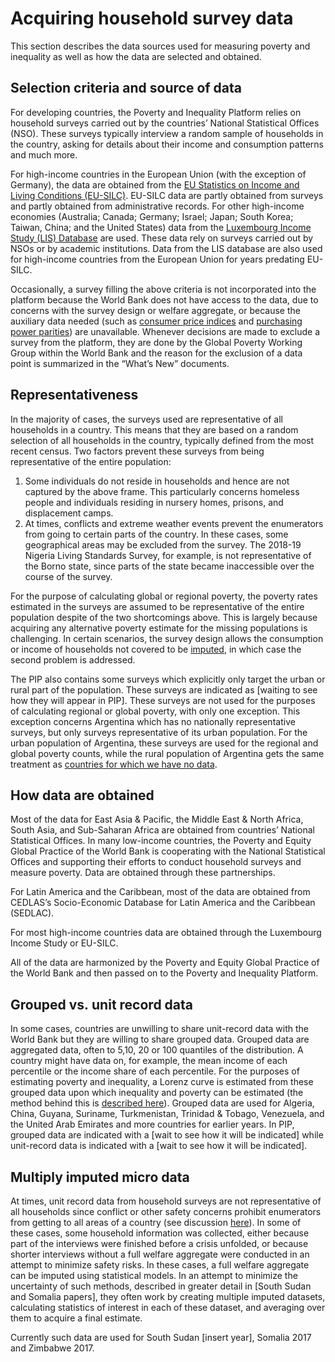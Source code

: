 # Acquiring household survey data {#acquiring}

This section describes the data sources used for measuring poverty and
inequality as well as how the data are selected and obtained.

## Selection criteria and source of data

For developing countries, the Poverty and Inequality Platform relies on
household surveys carried out by the countries' National Statistical
Offices (NSO). These surveys typically interview a random sample of
households in the country, asking for details about their income and
consumption patterns and much more.

For high-income countries in the European Union (with the exception of
Germany), the data are obtained from the [EU Statistics on Income and
Living Conditions
(EU-SILC)](https://ec.europa.eu/eurostat/web/microdata/european-union-statistics-on-income-and-living-conditions).
EU-SILC data are partly obtained from surveys and partly obtained from
administrative records. For other high-income economies (Australia;
Canada; Germany; Israel; Japan; South Korea; Taiwan, China; and the
United States) data from the [Luxembourg Income Study (LIS)
Database](https://www.lisdatacenter.org) are used. These data rely on
surveys carried out by NSOs or by academic institutions. Data from the
LIS database are also used for high-income countries from the European
Union for years predating EU-SILC.

Occasionally, a survey filling the above criteria is not incorporated into
the platform because the World Bank does not have access to the data,
due to concerns with the survey design or welfare aggregate, or
because the auxiliary data needed (such as [consumer price
indices](#CPIs) and [purchasing power parities](#PPPs])) are
unavailable. Whenever decisions are made to exclude a survey from the
platform, they are done by the Global Poverty Working Group within the
World Bank and the reason for the exclusion of a data point is
summarized in the "What's New" documents.

## Representativeness {#representativeness}

In the majority of cases, the surveys used are representative of all
households in a country. This means that they are based on a random
selection of all households in the country, typically defined from the
most recent census. Two factors prevent these surveys from being
representative of the entire population:

1.  Some individuals do not reside in households and hence are not
    captured by the above frame. This particularly concerns homeless
    people and individuals residing in nursery homes, prisons, and
    displacement camps.
2.  At times, conflicts and extreme weather events prevent the
    enumerators from going to certain parts of the country. In these cases, some geographical areas may be excluded from the survey. The
    2018-19 Nigeria Living Standards Survey, for example, is not
    representative of the Borno state, since parts of the state became
    inaccessible over the course of the survey.

For the purpose of calculating global or regional poverty, the poverty
rates estimated in the surveys are assumed to be representative of the
entire population despite of the two shortcomings above. This is largely
because acquiring any alternative poverty estimate for the missing populations
is challenging. In certain scenarios, the survey design allows the
consumption or income of households not covered to be
[imputed](#imputed), in which case the second problem is addressed.

The PIP also contains some surveys which explicitly only target the
urban or rural part of the population. These surveys are indicated as
[waiting to see how they will appear in PIP]. These surveys are not used
for the purposes of calculating regional or global poverty, with only
one exception. This exception concerns Argentina which has no nationally
representative surveys, but only surveys representative of its urban
population. For the urban population of Argentina, these surveys are
used for the regional and global poverty counts, while the rural
population of Argentina gets the same treatment as [countries for which
we have no data](#nodata).

## How data are obtained

Most of the data for East Asia & Pacific, the Middle East & North
Africa, South Asia, and Sub-Saharan Africa are obtained from countries'
National Statistical Offices. In many low-income countries, the Poverty
and Equity Global Practice of the World Bank is cooperating with the
National Statistical Offices and supporting their efforts to conduct
household surveys and measure poverty. Data are obtained through these
partnerships.

For Latin America and the Caribbean, most of the data are obtained from
CEDLAS's Socio-Economic Database for Latin America and the Caribbean
(SEDLAC).

For most high-income countries data are obtained through the Luxembourg
Income Study or EU-SILC.

All of the data are harmonized by the Poverty and Equity Global Practice
of the World Bank and then passed on to the Poverty and Inequality
Platform.

## Grouped vs. unit record data {#grouped}

In some cases, countries are unwilling to share unit-record data with
the World Bank but they are willing to share grouped data. Grouped data
are aggregated data, often to 5,10, 20 or 100 quantiles of the
distribution. A country might have data on, for example, the mean income of
each percentile or the income share of each percentile. For the purposes
of estimating poverty and inequality, a Lorenz curve is estimated from
these grouped data upon which inequality and poverty can be estimated
(the method behind this is [described here](#treatmentgroups)). Grouped
data are used for Algeria, China, Guyana, Suriname, Turkmenistan,
Trinidad & Tobago, Venezuela, and the United Arab Emirates and more
countries for earlier years. In PIP, grouped data are indicated with a
[wait to see how it will be indicated] while unit-record data is
indicated with a [wait to see how it will be indicated].

## Multiply imputed micro data {#imputed}

At times, unit record data from household surveys are not representative
of all households since conflict or other safety concerns prohibit
enumerators from getting to all areas of a country (see discussion
[here](#representativeness)). In some of these cases, some household
information was collected, either because part of the interviews were
finished before a crisis unfolded, or because shorter interviews without
a full welfare aggregate were conducted in an attempt to minimize safety
risks. In these cases, a full welfare aggregate can be imputed using
statistical models. In an attempt to minimize the uncertainty of such
methods, described in greater detail in [South Sudan and Somalia
papers], they often work by creating multiple imputed datasets,
calculating statistics of interest in each of these dataset, and
averaging over them to acquire a final estimate.

Currently such data are used for South Sudan [insert year],  Somalia 2017 and Zimbabwe 2017.